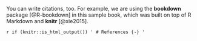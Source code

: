 


You can write citations, too. For example, we are using the **bookdown** package [@R-bookdown] in this sample book, which was built on top of R Markdown and **knitr** [@xie2015].


`r if (knitr::is_html_output()) '
# References {-}
'`
